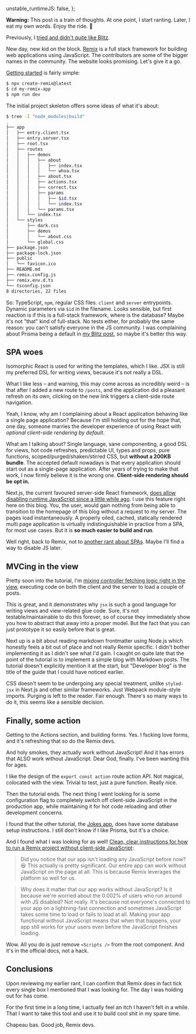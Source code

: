   unstable_runtimeJS: false,
};

<Meta
  title="First impressions with Remix"
  date="2021-12-07"
  description="Trying out a new modern JS framework"
/>

**Warning:** This post is a train of thoughts. At one point, I start ranting.
Later, I eat my own words. Enjoy the ride. 🚂

Previously, I [tried and didn't quite like Blitz](/blitz).

New day, new kid on the block. [Remix](https://remix.run/) is a full stack
framework for building web applications using JavaScript. The contributors are
some of the bigger names in the community. The website looks promising. Let's
give it a go.

[Getting started](https://remix.run/docs/en/v1/tutorials/blog) is fairly
simple:

```bash
$ npx create-remix@latest
$ cd my-remix-app
$ npm run dev
```

The initial project skeleton offers some ideas of what it's about:

```bash
$ tree -I "node_modules|build"
.
├── app
│   ├── entry.client.tsx
│   ├── entry.server.tsx
│   ├── root.tsx
│   ├── routes
│   │   ├── demos
│   │   │   ├── about
│   │   │   │   ├── index.tsx
│   │   │   │   └── whoa.tsx
│   │   │   ├── about.tsx
│   │   │   ├── actions.tsx
│   │   │   ├── correct.tsx
│   │   │   ├── params
│   │   │   │   ├── $id.tsx
│   │   │   │   └── index.tsx
│   │   │   └── params.tsx
│   │   └── index.tsx
│   └── styles
│       ├── dark.css
│       ├── demos
│       │   └── about.css
│       └── global.css
├── package.json
├── package-lock.json
├── public
│   └── favicon.ico
├── README.md
├── remix.config.js
├── remix.env.d.ts
└── tsconfig.json
8 directories, 22 files
```

So: TypeScript, `npm`, regular CSS files. `client` and `server` entrypoints.
Dynamic parameters via `$id` in the filename. Looks sensible, but first
reaction is if this is a full-stack framework, where is the database? Maybe
it's not "that" kind of full-stack. No tests either, for probably the same
reason: you can't satisfy everyone in the JS community. I was complaining about
Prisma being a default in [my Blitz post](/blitz), so maybe it's better this
way.

## SPA woes

Isomorphic React is used for writing the templates, which I like. JSX is still
my preferred DSL for writing views, because it's not really a DSL.

What I like less &ndash; and warning, this may come across as incredibly weird
&ndash; is that after I added a new route to `/posts`, and the application did
a pleasant refresh on its own, clicking on the new link triggers a client-side
route navigation.

Yeah, I know, why am I complaining about a React application behaving like a
single page application? Because I'm still holding out for the hope that, one
day, someone marries the developer experience of using React with *optional
client-side rendering by default*.

What am I talking about? Single language, sane componenting, a good DSL for
views, hot code refreshes, predictable UI, types and props, pure functions,
scoped/purged/shaken/stirred CSS, but **without a 200KB bundle**. The accepted
default nowadays is that every application should start out as a single-page
application. After years of trying to make that work, I now firmly believe it
is the wrong one. **Client-side rendering should be opt in.**

Next.js, the current favoured server-side React framework, [does allow
disabling runtime JavaScript since a little while
ago](https://piccalil.li/quick-tip/disable-client-side-react-with-next-js/). I
use this feature right here on this blog. You, the user, would gain nothing
from being able to transition to the homepage of this blog without a request to
my server. The pages load instantaneously. A properly oiled, cached, statically
rendered multi page application is virtually indistinguishable in practice from
a SPA, for most use cases. But it is **so much easier to build and run**.

Well right, back to Remix, not to [another rant about
SPAs](/stop-building-client-side-forms). Maybe I'll find a way to disable JS
later.

## MVCing in the view

Pretty soon into the tutorial, I'm [mixing controller fetching logic right in
the view](https://remix.run/docs/en/v1/tutorials/blog#loading-data), executing
code on both the client and the server to load a couple of posts.

This is great, and it demonstrates why `jsx` is such a good language for
writing views and view-related glue code. Sure, it's not testable/maintainable
to do this forever, so of course they immediately show you how to abstract that
away into a proper model. But the fact that you can just prototype it so easily
before that is great.

Next up is a bit about reading markdown frontmatter using Node.js which
honestly feels a bit out of place and not really Remix specific. I didn't
bother implementing it as I didn't see what I'd gain. I caught on quite late
that the point of the tutorial is to implement a simple blog with Markdown
posts. The tutorial doesn't explicitly mention it at the start, but "Developer
blog" is the title of the guide that I could have noticed earlier.

CSS doesn't seem to be undergoing any special treatment, unlike `styled-jsx` in
Next.js and other similar frameworks. Just Webpack module-style imports.
Purging is left to the reader. Fair enough. There's so many ways to do it, this
seems like a sensible decision.

## Finally, some action

Getting to the Actions section, and building forms. Yes. I fscking love forms,
and it's refreshing that so do the Remix devs.

And holy smokes, they actually work without JavaScript! And it has errors that
ALSO work without JavaScript. Dear God, finally. I've been wanting this for
ages.

I like the design of the `export const action` route action API. Not magical,
colocated with the view. Trivial to test, just a pure function. Really nice.

Then the tutorial ends. The next thing I went looking for is some configuration
flag to completely switch off client-side JavaScript in the production app,
while maintaining it for hot code reloading and other development concerns.

I found that the other tutorial, the [Jokes
app](https://remix.run/docs/en/v1/tutorials/jokes), does have some database
setup instructions. I still don't know if I like Prisma, but it's a choice.

And I found what I was looking for as well! [Clean, clear instructions for how
to run a Remix project without client-side
JavaScript](https://remix.run/docs/en/v1/tutorials/jokes#javascript):

> Did you notice that our app isn't loading any JavaScript before now? 😆 This
> actually is pretty significant. Our entire app can work without JavaScript on
> the page at all. This is because Remix leverages the platform so well for us.

> Why does it matter that our app works without JavaScript? Is it because we're
> worried about the 0.002% of users who run around with JS disabled? Not
> really. It's because not everyone's connected to your app on a lightning-fast
> connection and sometimes JavaScript takes some time to load or fails to load
> at all. Making your app functional without JavaScript means that when that
> happens, your app still works for your users even before the JavaScript
> finishes loading.

Wow. All you do is just remove `<Scripts />` from the root component. And it's
in the official docs, not a hack.

## Conclusions

Upon reviewing my earlier rant, I can confirm that Remix does in fact tick
every single box I mentioned that I was looking for. The day I was holding out
for has come.

For the first time in a long time, I actually feel an itch I haven't felt in a
while. That I want to take this tool and use it to build cool shit in my spare
time.

Chapeau bas. Good job, Remix devs.
